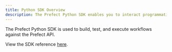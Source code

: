 ```yaml
---
title: Python SDK Overview
description: The Prefect Python SDK enables you to interact programmatically with Prefect's API
---
```


The Prefect Python SDK is used to build, test, and execute workflows against the Prefect API.

View the SDK reference [here](https://prefect-python-sdk-docs.netlify.app/).
